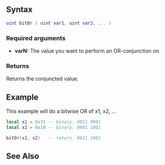 {{Server client function}}

{{New feature/item|3.0132|1.3.2|5340|
This function performs a bitwise OR-conjunction on two or more (unsigned) 32-bit [[/Int.md|integers]]. See [http://en.wikipedia.org/wiki/Bitwise_operation#OR Bitwise operation] for more details.
}}

==Syntax==
<syntaxhighlight lang="lua">
uint bitOr ( uint var1, uint var2, ... )
</syntaxhighlight>

===Required arguments===
*'''varN:''' The value you want to perform an OR-conjunction on

===Returns===
Returns the conjuncted value.

==Example==
This example will do a bitwise OR of x1, x2, ...
<syntaxhighlight lang="lua">
local x1 = 0x31 -- binary: 0011 0001
local x2 = 0x19 -- binary: 0001 1001

bitOr(x1, x2)   -- return  0011 1001
</syntaxhighlight>

==See Also==
{{Bit_functions}}
